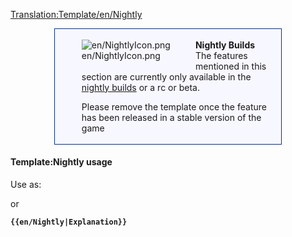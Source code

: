 <noinclude>[[Translation:Template/en/Nightly]]</noinclude><div style="background-color:#f7f7ff; border: 1px solid #003399; padding:0.2em; margin:1em 5em"><div style="float:left;">[[File:en/NightlyIcon.png]]</div><div style="margin-left:40px"><strong>Nightly Builds</strong><br />The features mentioned in this section are currently only available in the [[en/Archive/Community/Nightly build|nightly builds]] or a rc or beta. {{{1|}}}
<p style="font-size:smaller">Please remove the template once the feature has been released in a stable version of the game</p></div></div>

<noinclude>
====Template:Nightly usage====
Use as:

 {{en/S|en/Nightly}}

or

 '''<nowiki>{{en/Nightly|Explanation}}</nowiki>'''
</noinclude>